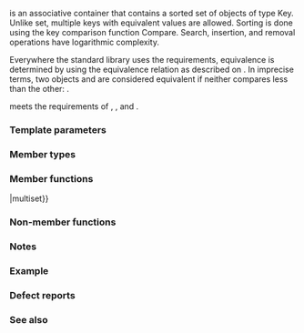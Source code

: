 {{cpp/title|multiset}}
{{cpp/container/multiset/navbar}}
{{dcl begin}}
{{dcl header|set}}
{{dcl|num=1|1=
template&lt;
    class Key,
    class Compare = std::less&lt;Key&gt;,
    class Allocator = std::allocator&lt;Key&gt;
&gt; class multiset;
}}
{{dcl|num=2|since=c++17|1=
namespace pmr {
    template&lt;
        class Key,
        class Compare = std::less&lt;Key&gt;
    &gt; using multiset = std::multiset&lt;Key, Compare, std::pmr::polymorphic_allocator&lt;Key&gt;&gt;;
}
}}
{{dcl end}}

{{tt|std::multiset}} is an associative container that contains a sorted set of objects of type Key. Unlike set, multiple keys with equivalent values are allowed. Sorting is done using the key comparison function Compare. Search, insertion, and removal operations have logarithmic complexity.

Everywhere the standard library uses the {{named req|Compare}} requirements, equivalence is determined by using the equivalence relation as described on {{named req|Compare}}. In imprecise terms, two objects {{c|a}} and {{c|b}} are considered equivalent if neither compares less than the other: {{c|!comp(a, b) &amp;&amp; !comp(b, a)}}.

{{rrev|since=c++11|
The order of the elements that compare equivalent is the order of insertion and does not change.}}

{{tt|std::multiset}} meets the requirements of {{named req|Container}}, {{named req|AllocatorAwareContainer}}, {{named req|AssociativeContainer}} and {{named req|ReversibleContainer}}.

===Template parameters===
{{todo|Add descriptions of the template parameters.}}

===Member types===
{{dsc begin}}
{{dsc hitem|Type|Definition}}
{{dsc inc|cpp/container/dsc key_type|multiset}}
{{dsc inc|cpp/container/dsc value_type|multiset}}
{{dsc inc|cpp/container/dsc size_type|multiset}}
{{dsc inc|cpp/container/dsc difference_type|multiset}}
{{dsc inc|cpp/container/dsc key_compare|multiset}}
{{dsc inc|cpp/container/dsc value_compare2|multiset}}
{{dsc inc|cpp/container/dsc allocator_type|multiset}}
{{dsc inc|cpp/container/dsc reference|multiset}}
{{dsc inc|cpp/container/dsc const_reference|multiset}}
{{dsc inc|cpp/container/dsc pointer|multiset}}
{{dsc inc|cpp/container/dsc const_pointer|multiset}}
{{dsc inc|cpp/container/dsc iterator|multiset}}
{{dsc inc|cpp/container/dsc const_iterator|multiset}}
{{dsc inc|cpp/container/dsc reverse_iterator|multiset}}
{{dsc inc|cpp/container/dsc const_reverse_iterator|multiset}}
{{dsc inc|cpp/container/dsc node_type|multiset}}
{{dsc end}}

===Member functions===
{{dsc begin}}
{{dsc inc|cpp/container/dsc constructor|multiset}}
{{dsc inc|cpp/container/dsc destructor|multiset}}
{{dsc inc|cpp/container/dsc operator{{=}}|multiset}}
{{dsc inc|cpp/container/dsc get_allocator|multiset}}

{{dsc h2|Iterators}}
{{dsc inc|cpp/container/dsc begin|multiset}}
{{dsc inc|cpp/container/dsc end|multiset}}
{{dsc inc|cpp/container/dsc rbegin|multiset}}
{{dsc inc|cpp/container/dsc rend|multiset}}

{{dsc h2|Capacity}}
{{dsc inc|cpp/container/dsc empty|multiset}}
{{dsc inc|cpp/container/dsc size|multiset}}
{{dsc inc|cpp/container/dsc max_size|multiset}}

{{dsc h2|Modifiers}}
{{dsc inc|cpp/container/dsc clear|multiset}}
{{dsc inc|cpp/container/dsc insert|multiset}}
{{dsc inc|cpp/container/dsc insert_range|multiset}}
{{dsc inc|cpp/container/dsc emplace|multiset}}
{{dsc inc|cpp/container/dsc emplace_hint|multiset}}
{{dsc inc|cpp/container/dsc erase|multiset}}
{{dsc inc|cpp/container/dsc swap|multiset}}
{{dsc inc|cpp/container/dsc extract|multiset}}
{{dsc inc|cpp/container/dsc merge|multiset}}

{{dsc h2|Lookup}}
{{dsc inc|cpp/container/dsc count|multiset}}
{{dsc inc|cpp/container/dsc find|multiset}}
{{dsc inc|cpp/container/dsc contains|multiset}}
{{dsc inc|cpp/container/dsc equal_range|multiset}}
{{dsc inc|cpp/container/dsc lower_bound|multiset}}
{{dsc inc|cpp/container/dsc upper_bound|multiset}}

{{dsc h2|Observers}}
{{dsc inc|cpp/container/dsc key_comp|multiset}}
{{dsc inc|cpp/container/dsc value_comp|multiset}}
{{dsc end}}

===Non-member functions===
{{dsc begin}}
{{dsc inc|cpp/container/dsc operator_cmp|multiset}}
{{dsc inc|cpp/container/dsc swap2|multiset}}
{{dsc inc|cpp/container/dsc erase_if|multiset}}
{{dsc end}}

{{rrev|since=c++17|
==={{rl|deduction guides|Deduction guides}}===
}}

===Notes===
{{cpp/container/assoc_note}}

{{ftm begin|std=1|comment=1}}
{{ftm|__cpp_lib_containers_ranges|value=202202L|std=C++23|Ranges construction and insertion for containers}}
{{ftm end}}

===Example===
{{example}}

===Defect reports===
{{dr list begin}}
{{dr list item|wg=lwg|dr=103|std=C++98|before=iterator allows modification of keys|after=iterator made constant}}
{{dr list item|wg=lwg|dr=230|std=C++98|before={{tt|Key}} was not required to be {{named req|CopyConstructible}}&lt;br&gt;(a key of type {{tt|Key}} might not be able to be constructed)|after={{tt|Key}} is also required to&lt;br&gt;be {{named req|CopyConstructible}}}}
{{dr list end}}

===See also===
{{dsc begin}}
{{dsc inc|cpp/container/dsc set}}
{{dsc inc|cpp/container/dsc unordered_multiset}}
{{dsc inc|cpp/container/dsc flat_multiset}}
{{dsc end}}

{{langlinks|de|es|fr|it|ja|pl|pt|ru|zh}}